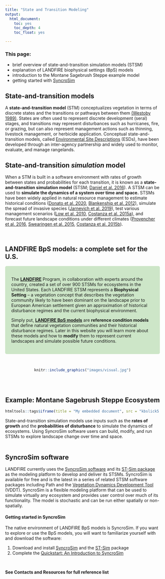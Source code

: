 ```yaml
---
title: "State and Transition Modeling"
output:
  html_document:
    toc: yes
    toc_depth: 4
    toc_float: yes

---
```


### This page:
+ brief overview of state-and-transition simulation models (STSM)
+ explanation of LANDFIRE biophysical settings (BpS) models
+ introduction to the Montane Sagebrush Steppe example model  
+ getting started with [SyncroSim](https://syncrosim.com/)

## State-and-transition models

A **state-and-transition model** (STM) conceptualizes vegetation in terms of discrete states and the transitions or pathways between them [(Westoby 1989)](http://rangelandarchive.ucdavis.edu/files/187350.pdf). States are often used to represent discrete development (seral) stages, and transitions may represent disturbances such as hurricanes, fire, or grazing, but can also represent management actions such as thinning, livestock management, or herbicide application. Conceptual state-and-transition models, called [Environmental Site Descriptions](https://www.nrcs.usda.gov/wps/portal/nrcs/main/national/technical/ecoscience/desc/) (ESDs), have been developed through an inter-agency partnership and widely used to monitor, evaluate, and manage rangelands.

## State-and-transition _simulation_ model

When a STM is built in a software environment with rates of growth between states and probabilities for each transition, it is known as a **state-and-transition simulation model** (STSM; [Daniel et al. 2016](https://besjournals.onlinelibrary.wiley.com/doi/pdf/10.1111/2041-210X.12597)). A STSM can be used to **simulate the dynamics of a system over time and space.** STSMs have been widely applied in natural resource management to estimate historical conditions ([Donato et al. 2020](https://esajournals.onlinelibrary.wiley.com/doi/epdf/10.1002/eap.2013), [Blankenship et al. 2012](https://www.fs.fed.us/pnw/pubs/pnw_gtr869/pnw_gtr869_004.pdf)), simulate the spread of invasive species ([Jarnevich et al. 2019](https://esajournals.onlinelibrary.wiley.com/doi/full/10.1002/ecs2.2730)), test various management scenarios ([Low et al. 2010](https://www.conservationgateway.org/Documents/Enhanced%20conservation%20action%20planning_assessing%20landscape%20condition.pdf), [Costanza et al. 2015a](https://www.aimspress.com/article/10.3934/environsci.2015.2.180)), and forecast future landscape conditions under different climates ([Provencher et al. 2016](https://www.springer.com/gp/book/9783319249285), [Swearingen et al. 2015](https://www.aimspress.com/fileOther/PDF/environmental/201503737.pdf), [Costanza et al. 2015b](https://www.sciencedirect.com/science/article/pii/S0301479714006112)). 

<br>

## LANDFIRE BpS models: a complete set for the U.S.

<style>
div.blue { background-color:#cde6c8; border-radius: 5px; padding: 20px;}
</style>
<div class = "blue">

The **[LANDFIRE](www.landfire.gov)** Program, in collaboration with experts around the country, created a set of over 900 STSMs for ecosystems in the United States. Each LANDFIRE STSM represents a **Biophysical Setting** – a vegetation concept that describes the vegetation community likely to have been dominant on the landscape prior to European American settlement given an approximation of historical disturbance regimes and the current biophysical environment. 

Simply put, **[LANDFIRE BpS models](https://www.landfire.gov/bps-models.php)** are **reference condition models** that define natural vegetation communities and their historical disturbance regimes. Later in this website you will learn more about these models and how to **modify** them to represent current landscapes and simulate possible future conditions.

</div>
<br>

<center>
```r
knitr::include_graphics("images/visual.jpg")

```
</center>
<br>
</br>

<center>
## Example: Montane Sagebrush Steppe Ecosystem 
</center>

```r

htmltools::tags$iframe(title = "My embedded document", src = "kbslick5.html", frameborder = "0", width = "100%", height="450")
```

State-and-transition simulation models use inputs such as the **rates of growth** and the **probabilities of disturbance** to simulate the dynamics of ecosystems. Using SyncroSim software users can build, modify, and run STSMs to explore landscape change over time and space.
<br>
</br>
 
## SyncroSim software

LANDFIRE currently uses the [SyncroSim software](https://syncrosim.com/) and its [ST-Sim package](https://syncrosim.com/packages/) as the modeling platform to develop and deliver its STSMs. SyncroSim is available for free and is the latest in a series of related STSM software packages including Path and the [Vegetation Dynamics Development Tool](https://essa.com/explore-essa/tools/vddt/) (VDDT). SyncroSim is a flexible modeling platform that can be used to simulate virtually any ecosystem and provides user control over much of its functionality. The model is stochastic and can be run either spatially or non-spatially. 



#### Getting started in SyncroSim


The native environment of LANDFIRE BpS models is SyncroSim. If you want to explore or use the BpS models, you will want to familiarize yourself with and download the software:

1. Download and install [SyncroSim](https://syncrosim.com/) and the [ST-Sim](https://syncrosim.com/packages/) package
3. Complete the [Quickstart: An Introduction to SyncroSim](http://docs.syncrosim.com/getting_started/quickstart.html)

<br>

**See Contacts and Resources for full reference list**
